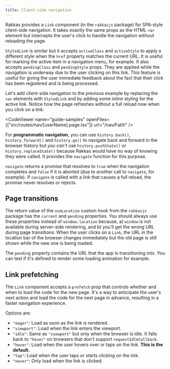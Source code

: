 ```yaml
---
title: Client-side navigation
---
```


Rakkas provides a `Link` component (in the `rakkasjs` package) for SPA-style client-side navigation. It takes exactly the same props as the HTML `<a>` element but intercepts the user's click to handle the navigation without reloading the page.

`StyledLink` is similar but it accepts `activeClass` and `activeStyle` to apply a different style when the `href` property matches the current URL. It is useful for marking the active item in a navigation menu, for example. It also accepts `pendingClass` and `pendingStyle` props. They are applied while the navigation is underway due to the user clicking on this link. This feature is useful for giving the user immediate feedback about the fact that their click has been registered and is being processed.

Let's add client-side navigation to the previous example by replacing the `<a>` elements with `StyledLink` and by adding some inline styling for the active link. Notice how the page refreshes without a full reload now when you click on a link:

<CodeViewer
  name="guide-samples"
  openFiles={["src/routes/nav/[userName].page.tsx"]}
  url="/nav/Fatih"
/>

For **programmatic navigation**, you can use `history.back()`, `history.forward()` and `history.go()` to navigate back and forward in the browser history but _you can't_ use `history.pushState()` or `history.replaceState()` because Rakkas would have no way of knowing they were called. It provides the `navigate` function for this purpose.

`navigate` returns a promise that resolves to `true` when the navigation completes and `false` if it is aborted (due to another call to `navigate`, for example). If `navigate` is called with a link that causes a full reload, the promise never resolves or rejects.

## Page transitions

The return value of the `useLocation` custom hook from the `rakkasjs` package has the `current` and `pending` properties. You should always use these properties instead of `window.location` because, a) `window` is not available during server-side rendering, and b) you'll get the wrong URL during page transitions: When the user clicks on a `Link`, the URL in the location bar of the browser changes immediately but the old page is still shown while the new one is being loaded.

The `pending` property contains the URL that the app is transitioning into. You can test if it's defined to render some loading animation for example.

## Link prefetching <a id="link-prefetching" />

The `Link` component accepts a `prefetch` prop that controls whether and when to load the code for the new page. It's a way to anticipate the user's next action and load the code for the next page in advance, resulting in a faster navigation experience.

Options are:

- `"eager"`: Load as soon as the link is rendered.
- `"viewport"`: Load when the link enters the viewport.
- `"idle"`: Same as `"viewport"` but only when the browser is idle. It falls back to `"hover"` on browsers that don't support `requestIdleCallback`.
- `"hover"`: Load when the user hovers over or taps on the link. **This is the default.**
- `"tap"`: Load when the user taps or starts clicking on the link.
- `"never"`: Only load when the link is clicked.
